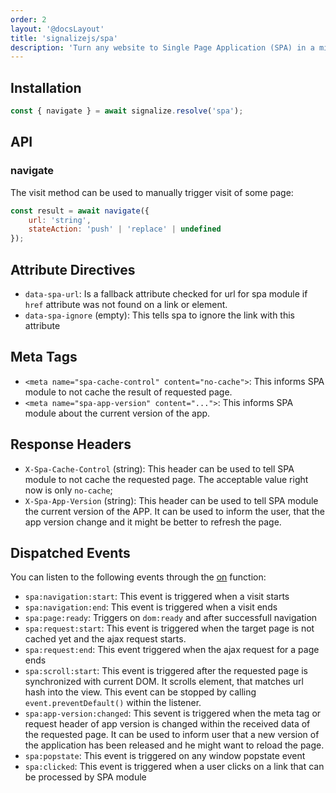 ```yaml
---
order: 2
layout: '@docsLayout'
title: 'signalizejs/spa'
description: 'Turn any website to Single Page Application (SPA) in a minute.'
---
```


## Installation
<ImportMapDependencies module="spa" />

```js
const { navigate } = await signalize.resolve('spa');
```

## API

### navigate

The visit method can be used to manually trigger visit of some page:

```js
const result = await navigate({
	url: 'string',
	stateAction: 'push' | 'replace' | undefined
});
```

## Attribute Directives
- `data-spa-url`: Is a fallback attribute checked for url for spa module if `href` attribute was not found on a link or element.
- `data-spa-ignore` (empty): This tells spa to ignore the link with this attribute

## Meta Tags
- `<meta name="spa-cache-control" content="no-cache">`: This informs SPA module to not cache the result of requested page.
- `<meta name="spa-app-version" content="...">`: This informs SPA module about the current version of the app.

## Response Headers
- `X-Spa-Cache-Control` (string): This header can be used to tell SPA module to not cache the requested page. The acceptable value right now is only `no-cache`;
- `X-Spa-App-Version` (string): This header can be used to tell SPA module the current version of the APP. It can be used to inform the user, that the app version change and it might be better to refresh the page.

## Dispatched Events
You can listen to the following events through the [on](/docs/0.1/modules/event#on) function:
- `spa:navigation:start`: This event is triggered when a visit starts
- `spa:navigation:end`: This event is triggered when a visit ends
- `spa:page:ready`: Triggers on `dom:ready` and after successfull navigation
- `spa:request:start`: This event is triggered when the target page is not cached yet and the ajax request starts.
- `spa:request:end`: This event triggered when the ajax request for a page ends
- `spa:scroll:start`: This event is triggered after the requested page is synchronized with current DOM. It scrolls element, that matches url hash into the view. This event can be stopped by calling `event.preventDefault()` within the listener.
- `spa:app-version:changed`: This sevent is triggered when the meta tag or request header of app version is changed within the received data of the requested page. It can be used to inform user that a new version of the application has been released and he might want to reload the page.
- `spa:popstate`: This event is triggered on any window popstate event
- `spa:clicked`: This event is triggered when a user clicks on a link that can be processed by SPA module
